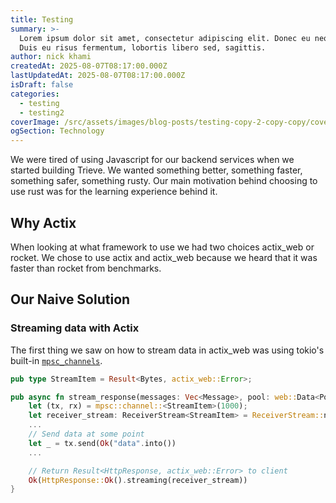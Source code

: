 ```yaml
---
title: Testing
summary: >-
  Lorem ipsum dolor sit amet, consectetur adipiscing elit. Donec eu neque diam.
  Duis eu risus fermentum, lobortis libero sed, sagittis.
author: nick khami
createdAt: 2025-08-07T08:17:00.000Z
lastUpdatedAt: 2025-08-07T08:17:00.000Z
isDraft: false
categories:
  - testing
  - testing2
coverImage: /src/assets/images/blog-posts/testing-copy-2-copy-copy/coverImage.png
ogSection: Technology
---
```

We were tired of using Javascript for our backend services when we started building Trieve. We wanted something better, something faster, something safer, something rusty. Our main motivation behind choosing to use rust was for the learning experience behind it.

## Why Actix

When looking at what framework to use we had two choices actix\_web or rocket. We chose to use actix and actix\_web because we heard that it was faster than rocket from benchmarks.

## Our Naive Solution

### Streaming data with Actix

The first thing we saw on how to stream data in actix\_web was using tokio's built-in [`mpsc_channels`](https://docs.rs/tokio/latest/tokio/sync/mpsc/fn.channel.html#).

```rs
pub type StreamItem = Result<Bytes, actix_web::Error>;

pub async fn stream_response(messages: Vec<Message>, pool: web::Data<Pool>)  {
    let (tx, rx) = mpsc::channel::<StreamItem>(1000);
    let receiver_stream: ReceiverStream<StreamItem> = ReceiverStream::new(rx);
    ...
    // Send data at some point
    let _ = tx.send(Ok("data".into())
    ...

    // Return Result<HttpResponse, actix_web::Error> to client
    Ok(HttpResponse::Ok().streaming(receiver_stream))
}
```
